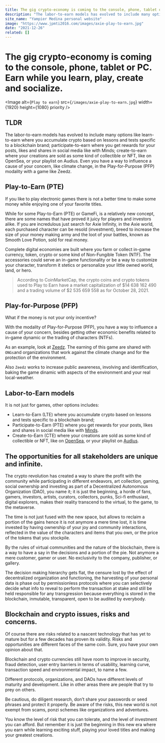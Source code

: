 ```yaml
---
title: The gig crypto-economy is coming to the console, phone, tablet or PC. Earn while you learn, play, create and socialize.
description: "The labor-to-earn models has evolved to include many options like learn-to-earn where you accumulate crypto based on lessons and tests specific to a blockchain brand; participate-to-earn where you get rewards for your posts, likes and shares in social media like with Minds; create-to-earn where your creations are sold as some kind of collectible or NFT, like on OpenSea, or your playlist on Audius. Also you have a way to influence a cause of your concern, like climate change, in the Play-for-Purpose (PFP) modality with a game like Zeedz."
site_name: "Yampier Medina personal website"
image: "https://www.jpmti2016.com/images/axie-play-to-earn.jpg"
date: "2021-12-26"
related: []
---
```


# The gig crypto-economy is coming to the console, phone, tablet or PC. Earn while you learn, play, create and socialize.

<Image
  alt={`Play to earn`}
  src={`/images/axie-play-to-earn.jpg`}
  width={1920}
  height={1080}
  priority
/>

## TLDR

The labor-to-earn models has evolved to include many options like learn-to-earn where you accumulate crypto based on lessons and tests
specific to a blockchain brand; participate-to-earn where you get rewards for your posts, likes and shares in social media like with Minds;
create-to-earn where your creations are sold as some kind of collectible or NFT, like on OpenSea, or your playlist on Audius. Even you have
a way to influence a cause of your concern, like climate change, in the Play-for-Purpose (PFP) modality with a game like Zeedz.

## Play-to-Earn (PTE)

If you like to play electronic games there is not a better time to make some money while enjoying one of your favorite titles.

While for some Play-to-Earn (PTE) or GameFi, is a relatively new concept, there are some names that have proved it juicy for players and
investors alike. If you are incredulous just search for Axie Infinity, in the Axie world, each purchased character can be resold
(investment), breed to increase the size of your money making army and the loot of your battles, known as Smooth Love Potion, sold
for real money.

Complete digital economies are built where you farm or collect in-game currency, token, crypto or some kind of Non-Fungible Token (NTF).
The accessories could serve an in-game functionality or be a way to customize your character, transform it stetics or personalize your
little owned world, land, or hero.

> According to CoinMarketCap, the crypto coins and crypto tokens used to Play to Earn have a market capitalization of $14 638 162 490
> and a trading volume of $2 535 659 558 as for October 28, 2021.

## Play-for-Purpose (PFP)

What if the money is not your only incentive?

With the modality of Play-for-Purpose (PFP), you have a way to influence a cause of your concern, besides getting other economic benefits
related to in-game dynamic or the trading of characters (NTFs).

As an example, look at [Zeedz](https://www.zeedz.io/). The earning of this game are shared with `ONGs`and organizations that work against
the climate change and for the protection of the environment.

Also `Zeedz` works to increase public awareness, involving and identification, baking the game dinamic with aspects of the environment and
your real local-weather.

## Labor-to-Earn models

It is not just for games, other options includes:

- Learn-to-Earn (LTE) where you accumulate crypto based on lessons and tests specific to a blockchain brand;
- Participate-to-Earn (PTE) where you get rewards for your posts, likes and shares in social media like with [Minds](https://www.minds.com/).
- Create-to-Earn (CTE) where your creations are sold as some kind of collectible or NFT, like on [OpenSea](https://opensea.io/), or your
  playlist on [Audius](https://audius.co/).

## The opportunities for all stakeholders are unique and infinite.

The crypto revolution has created a way to share the profit with the community while participating in different endeavors, art collection,
gaming, social ownership and investing as part of a Decentralized Autonomous Organization (DAO), you name it; it is just the beginning,
a horde of fans, gamers, investors, artists, curators, collectors, punks, Sci-fi enthusiast, digital explorers, makes their reality transcend to
the virtual, to the game, to the metaverse.

The time is not just fused with the new space, but allows to reclaim a portion of the gains
hence it is not anymore a mere time lost, it is time invested by having ownership of your joy and community interactions, reflected in
the value of the characters and items that you own, or the price of the tokens that you stockpile.

By the rules of virtual communities and the nature of the blockchain, there is a way to have a say in the decisions and a portion of the
pie. Not anymore a mere customer, gamer or user. No exclusivity to the company, publisher, or gallery.

The decision making hierarchy gets flat, the censure lost by the effect of decentralized organization and functioning, the harvesting of
your personal data is phase out by permissionless protocols where you can selectively decide what info to reveal to perform the transaction
at stake and still be held responsible for any transgression because everything is stored in the blockchain, inmutable, transparent,
open to be audited by everybody.

## Blockchain and crypto issues, risks and concerns.

Of course there are risks related to a nascent technology that has yet to mature but for a few decades has proven its validity. Risks and
opportunities are different faces of the same coin. Sure, you have your own opinion about that.

Blockchain and crypto currencies still have room to improve in security, fraud detection, user entry barriers in terms of usability,
learning curve, transaction speed and environmental impact, to name a few.

Different protocols, organizations, and DAOs have different levels of maturity and development. Like in other areas there are people that
try to prey on others.

Be cautious, do diligent research, don’t share your passwords or seed phrases and protect it properly. Be aware of the risks, this new
world is not exempt from scams, ponzi schemes like organizations and adventures.

You know the level of risk that you can tolerate, and the level of investment you can afford. But remember it is just the beginning in
this new era where you earn while learning exciting stuff, playing your loved titles and making your greatest creations.
